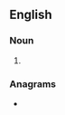 ==English==

===Noun===
{{head|en|noun form}}

# {{plural of|acrostic|lang=en}}

===Anagrams===
* {{anagrams|en|a=acciorsst|Socratics|sarcotics}}